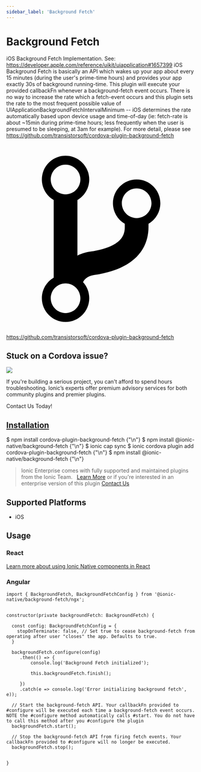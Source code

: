 ```yaml
---
sidebar_label: 'Background Fetch'
---
```



# Background Fetch

iOS Background Fetch Implementation. See: https://developer.apple.com/reference/uikit/uiapplication#1657399
iOS Background Fetch is basically an API which wakes up your app about every 15 minutes (during the user's prime-time hours) and provides your app exactly 30s of background running-time. This plugin will execute your provided callbackFn whenever a background-fetch event occurs. There is no way to increase the rate which a fetch-event occurs and this plugin sets the rate to the most frequent possible value of UIApplicationBackgroundFetchIntervalMinimum -- iOS determines the rate automatically based upon device usage and time-of-day (ie: fetch-rate is about ~15min during prime-time hours; less frequently when the user is presumed to be sleeping, at 3am for example).
For more detail, please see https://github.com/transistorsoft/cordova-plugin-background-fetch

<p><a href="https://github.com/transistorsoft/cordova-plugin-background-fetch" target="_blank" rel="noopener" className="git-link">
  <svg viewBox="0 0 512 512"><path d="M416 160c0-35.3-28.7-64-64-64s-64 28.7-64 64c0 23.7 12.9 44.3 32 55.4v8.6c0 19.9-7.8 33.7-25.3 44.9-15.4 9.8-38.1 17.1-67.5 21.5-14 2.1-25.7 6-35.2 10.7V151.4c19.1-11.1 32-31.7 32-55.4 0-35.3-28.7-64-64-64S96 60.7 96 96c0 23.7 12.9 44.3 32 55.4v209.2c-19.1 11.1-32 31.7-32 55.4 0 35.3 28.7 64 64 64s64-28.7 64-64c0-16.6-6.3-31.7-16.7-43.1 1.9-4.9 9.7-16.3 29.4-19.3 38.8-5.8 68.9-15.9 92.3-30.8 36-22.8 55-57 55-98.8v-8.6c19.1-11.1 32-31.7 32-55.4zM160 56c22.1 0 40 17.9 40 40s-17.9 40-40 40-40-17.9-40-40 17.9-40 40-40zm0 400c-22.1 0-40-17.9-40-40s17.9-40 40-40 40 17.9 40 40-17.9 40-40 40zm192-256c-22.1 0-40-17.9-40-40s17.9-40 40-40 40 17.9 40 40-17.9 40-40 40z"></path></svg> https://github.com/transistorsoft/cordova-plugin-background-fetch
</a></p>

<h2>Stuck on a Cordova issue?</h2>
<DocsCard className="cordova-ee-card" header="Don't waste precious time on plugin issues." href="https://ionicframework.com/sales?product_of_interest=Ionic%20Native">
  <div>
    <img src={require('./_assets/img/native-cordova-bot.png').default} class="cordova-ee-img" />
    <p>If you're building a serious project, you can't afford to spend hours troubleshooting. Ionic’s experts offer premium advisory services for both community plugins and premier plugins.</p>
    <DocsButton className="native-ee-detail">Contact Us Today!</DocsButton>
  </div>
</DocsCard>

<h2 id="installation">
  <a href="#installation">Installation</a>
</h2>
<Tabs groupId="runtime" defaultValue="Capacitor" values={[
  {value: 'Capacitor', label: 'Capacitor'},
  {value: 'Cordova', label: 'Cordova'},
  {value: 'Enterprise', label: 'Enterprise'},
]}>
  <TabItem value="Capacitor">
    <CodeBlock className="language-shell">
      $ npm install cordova-plugin-background-fetch {"\n"}
      $ npm install @ionic-native/background-fetch {"\n"}
      $ ionic cap sync
    </CodeBlock>
  </TabItem>
  <TabItem value="Cordova">
    <CodeBlock className="language-shell">
      $ ionic cordova plugin add cordova-plugin-background-fetch {"\n"}
      $ npm install @ionic-native/background-fetch {"\n"}
    </CodeBlock>
  </TabItem>
  <TabItem value="Enterprise">
    <blockquote>Ionic Enterprise comes with fully supported and maintained plugins from the Ionic Team. &nbsp;
      <a class="btn" href="https://ionic.io/docs/premier-plugins">Learn More</a> or if you're interested in an enterprise version of this plugin <a class="btn" href="https://ionicframework.com/sales?product_of_interest=Ionic%20Enterprise%20Engine">Contact Us</a></blockquote>
  </TabItem>
</Tabs>

## Supported Platforms

- iOS

## Usage

### React

[Learn more about using Ionic Native components in React](../native-community.md#react)

### Angular

```tsx
import { BackgroundFetch, BackgroundFetchConfig } from '@ionic-native/background-fetch/ngx';


constructor(private backgroundFetch: BackgroundFetch) {

  const config: BackgroundFetchConfig = {
    stopOnTerminate: false, // Set true to cease background-fetch from operating after user "closes" the app. Defaults to true.
  }

  backgroundFetch.configure(config)
     .then(() => {
         console.log('Background Fetch initialized');

         this.backgroundFetch.finish();

     })
     .catch(e => console.log('Error initializing background fetch', e));

  // Start the background-fetch API. Your callbackFn provided to #configure will be executed each time a background-fetch event occurs. NOTE the #configure method automatically calls #start. You do not have to call this method after you #configure the plugin
  backgroundFetch.start();

  // Stop the background-fetch API from firing fetch events. Your callbackFn provided to #configure will no longer be executed.
  backgroundFetch.stop();


}

```
